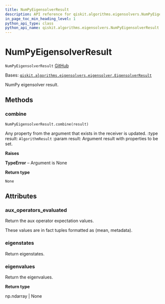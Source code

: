 ```yaml
---
title: NumPyEigensolverResult
description: API reference for qiskit.algorithms.eigensolvers.NumPyEigensolverResult
in_page_toc_min_heading_level: 1
python_api_type: class
python_api_name: qiskit.algorithms.eigensolvers.NumPyEigensolverResult
---
```


# NumPyEigensolverResult

<span id="qiskit.algorithms.eigensolvers.NumPyEigensolverResult" />

`NumPyEigensolverResult` [GitHub](https://github.com/qiskit/qiskit/tree/stable/0.23/qiskit/algorithms/eigensolvers/numpy_eigensolver.py "view source code")

Bases: [`qiskit.algorithms.eigensolvers.eigensolver.EigensolverResult`](qiskit.algorithms.eigensolvers.EigensolverResult "qiskit.algorithms.eigensolvers.eigensolver.EigensolverResult")

NumPy eigensolver result.

## Methods

### combine

<span id="qiskit.algorithms.eigensolvers.NumPyEigensolverResult.combine" />

`NumPyEigensolverResult.combine(result)`

Any property from the argument that exists in the receiver is updated. :type result: `AlgorithmResult` :param result: Argument result with properties to be set.

**Raises**

**TypeError** – Argument is None

**Return type**

`None`

## Attributes

<span id="qiskit.algorithms.eigensolvers.NumPyEigensolverResult.aux_operators_evaluated" />

### aux\_operators\_evaluated

Return the aux operator expectation values.

These values are in fact tuples formatted as (mean, metadata).

<span id="qiskit.algorithms.eigensolvers.NumPyEigensolverResult.eigenstates" />

### eigenstates

Return eigenstates.

<span id="qiskit.algorithms.eigensolvers.NumPyEigensolverResult.eigenvalues" />

### eigenvalues

Return the eigenvalues.

**Return type**

np.ndarray | None

